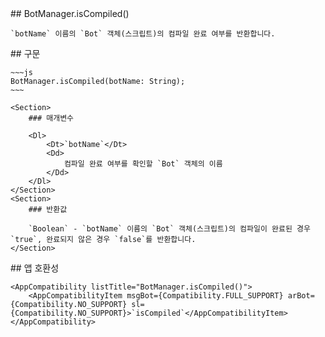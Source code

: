 
<Section>
    ## BotManager.isCompiled()

    `botName` 이름의 `Bot` 객체(스크립트)의 컴파일 완료 여부를 반환합니다.
</Section>
<Section>
    ## 구문

    ~~~js
    BotManager.isCompiled(botName: String);
    ~~~

    <Section>
        ### 매개변수

        <Dl>
            <Dt>`botName`</Dt>
            <Dd>
                컴파일 완료 여부를 확인할 `Bot` 객체의 이름
            </Dd>
        </Dl>
    </Section>
    <Section>
        ### 반환값

        `Boolean` - `botName` 이름의 `Bot` 객체(스크립트)의 컴파일이 완료된 경우 `true`, 완료되지 않은 경우 `false`를 반환합니다.
    </Section>
</Section>
<Section>
    ## 앱 호환성

    <AppCompatibility listTitle="BotManager.isCompiled()">
        <AppCompatibilityItem msgBot={Compatibility.FULL_SUPPORT} arBot={Compatibility.NO_SUPPORT} sl={Compatibility.NO_SUPPORT}>`isCompiled`</AppCompatibilityItem>
    </AppCompatibility>
</Section>